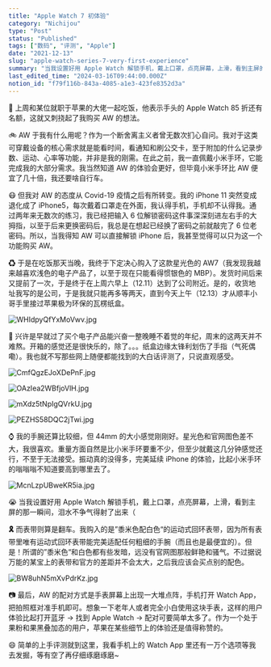 ```yaml
---
title: "Apple Watch 7 初体验"
category: "Nichijou"
type: "Post"
status: "Published"
tags: ["数码", "评测", "Apple"]
date: "2021-12-13"
slug: "apple-watch-series-7-very-first-experience"
summary: "当我设置好用 Apple Watch 解锁手机，戴上口罩，点亮屏幕，上滑，看到主屏的那一瞬间，泪水不争气得射了出来（"
last_edited_time: "2024-03-16T09:44:00.000Z"
notion_id: "f79f116b-843a-4085-a1e3-423fe8352d3a"
---
```



🍜 上周和某位就职于苹果的大佬一起吃饭，他表示手头的 Apple Watch 85 折还有名额，这就又刺挠起了我购买 AW 的想法。


🚲 AW 于我有什么用呢？作为一个断舍离主义者曾无数次扪心自问。我对于这类可穿戴设备的核心需求就是能看时间，看通知和刷公交卡，至于附加的什么记录步数、运动、心率等功能，并非是我的刚需。在此之前，我一直佩戴小米手环，它能完成我的大部分需求。我当然知道 AW 的体验会更好，但毕竟小米手环比 AW 便宜了几十倍，我还要啥自行车。


😷 但我对 AW 的态度从 Covid-19 疫情之后有所转变。我的 iPhone 11 突然变成退化成了 iPhone5，每次戴着口罩走在外面，我认得手机，手机却不认得我。通过两年来无数次的练习，我已经把输入 6 位解锁密码这件事深深刻进左右手的大拇指，以至于后来更换密码后，我总是在想起已经换了密码之前就敲完了 6 位老密码。所以，当我得知 AW 可以直接解锁 iPhone 后，我甚至觉得可以只为这一个功能购买 AW。


♻ 于是在吃饭那天当晚，我终于下定决心购入了这款星光色的 AW7（我发现我越来越喜欢浅色的电子产品了，以至于现在只能看得惯银色的 MBP）。发货时间后来又提前了一次，于是终于在上周六早上（12.11）达到了公司附近。是的，收货地址我写的是公司，于是我就只能再多等两天，直到今天上午（12.13）才从顺丰小哥手里接过苹果极为环保的瓦楞纸盒。


![WHIdpyQfYxMoVwv.jpg](https://cdn.sa.net/2024/03/16/WHIdpyQfYxMoVwv.jpg)


🤕 兴许是早就过了买个电子产品能兴奋一整晚睡不着觉的年纪，周末的这两天并不难熬。开箱的感觉还是很快乐的，除了。。。纸盒边缘太锋利划伤了手指（气死偶嘞）。我也就不写那些网上随便都能找到的大白话评测了，只说直观感受。


![CmfQgzEJoXDePnF.jpg](https://cdn.sa.net/2024/03/16/CmfQgzEJoXDePnF.jpg)


![OAzIea2WBfjoVlH.jpg](https://cdn.sa.net/2024/03/16/OAzIea2WBfjoVlH.jpg)


![mXdz5tNpIgQVrkU.jpg](https://cdn.sa.net/2024/03/16/mXdz5tNpIgQVrkU.jpg)


![PEZHS58DQC2jTwi.jpg](https://cdn.sa.net/2024/03/16/PEZHS58DQC2jTwi.jpg)


⌚ 我的手腕还算比较细，但 44mm 的大小感觉刚刚好。星光色和官网图色差不大，我很喜欢。重量方面自然是比小米手环要重不少，但至少就戴这几分钟感觉还行，不至于无法接受。振动真的没得多，完美延续 iPhone 的体验，比起小米手环的嗡嗡嗡不知道要高到哪里去了。


![McnLzpUBweKR5ia.jpg](https://cdn.sa.net/2024/03/16/McnLzpUBweKR5ia.jpg)


😭 当我设置好用 Apple Watch 解锁手机，戴上口罩，点亮屏幕，上滑，看到主屏的那一瞬间，泪水不争气得射了出来（


**🎗️** 而表带则算是翻车。我购入的是”黍米色配白色“的运动式回环表带，因为所有表带里唯有运动式回环表带能完美适配任何粗细的手腕（而且也是最便宜的）。但是！所谓的”黍米色“和白色都有些发暗，远没有官网图那般鲜艳和骚气。不过据说万能的某宝上的表带和官方的差距并不会太大，之后我应该会买点别的配色。


![BW8uhN5mXvPdrKz.jpg](https://cdn.sa.net/2024/03/16/BW8uhN5mXvPdrKz.jpg)


📷 最后，AW 的配对方式是手表屏幕上出现一大堆点阵，手机打开 Watch App，把拍照框对准手机即可。想象一下老年人或者完全小白使用这块手表，这样的用户体验比起打开蓝牙 → 找到 Apple Watch → 配对可要简单太多了。作为一个处于果粉和果黑叠加态的用户，苹果在某些细节上的体验还是值得称赞的。


😄 简单的上手评测就到这里，我看手机上的 Watch App 里还有一万个选项等我去发掘，等有空了再仔细琢磨琢磨~

